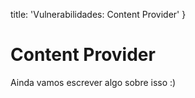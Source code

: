   title: 'Vulnerabilidades: Content Provider'
}

# Content Provider
Ainda vamos escrever algo sobre isso :)